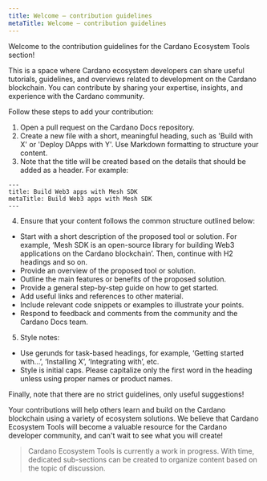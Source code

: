 ```yaml
---
title: Welcome – contribution guidelines
metaTitle: Welcome – contribution guidelines
---
```


Welcome to the contribution guidelines for the Cardano Ecosystem Tools section!

This is a space where Cardano ecosystem developers can share useful tutorials, guidelines, and overviews related to development on the Cardano blockchain. You can contribute by sharing your expertise, insights, and experience with the Cardano community.

Follow these steps to add your contribution:

1. Open a pull request on the Cardano Docs repository.
2. Create a new file with a short, meaningful heading, such as 'Build with X' or 'Deploy DApps with Y'. Use Markdown formatting to structure your content.
3. Note that the title will be created based on the details that should be added as a header. For example:

```
---
title: Build Web3 apps with Mesh SDK
metaTitle: Build Web3 apps with Mesh SDK
---
```

4. Ensure that your content follows the common structure outlined below:

* Start with a short description of the proposed tool or solution. For example, ‘Mesh SDK is an open-source library for building Web3 applications on the  Cardano blockchain’. Then, continue with H2 headings and so on.
* Provide an overview of the proposed tool or solution.
* Outline the main features or benefits of the proposed solution.
* Provide a general step-by-step guide on how to get started.
* Add useful links and references to other material.
* Include relevant code snippets or examples to illustrate your points.
* Respond to feedback and comments from the community and the Cardano Docs team.

5. Style notes:

* Use gerunds for task-based headings, for example, ‘Getting started with…’, ‘Installing X’, ‘Integrating with’, etc.
* Style is initial caps. Please capitalize only the first word in the heading unless using proper names or product names.

Finally, note that there are no strict guidelines, only useful suggestions!

Your contributions will help others learn and build on the Cardano blockchain using a variety of ecosystem solutions. We believe that Cardano Ecosystem Tools will become a valuable resource for the Cardano developer community, and can't wait to see what you will create!

> Cardano Ecosystem Tools is currently a work in progress. With time, dedicated sub-sections can be created to organize content based on the topic of discussion. 




